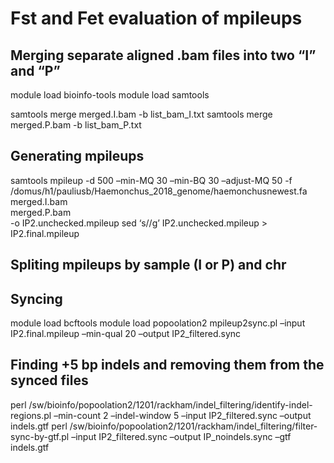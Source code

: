 # Fst and Fet evaluation of mpileups
## Merging separate aligned .bam files into two "I" and "P"
module load bioinfo-tools
module load samtools

samtools merge merged.I.bam -b list_bam_I.txt
samtools merge merged.P.bam -b list_bam_P.txt

## Generating mpileups
samtools mpileup -d 500 --min-MQ 30 --min-BQ 30 --adjust-MQ 50 -f /domus/h1/pauliusb/Haemonchus_2018_genome/haemonchusnewest.fa \
merged.I.bam \
merged.P.bam \
-o IP2.unchecked.mpileup
sed 's/\t\t/\t!\t!/g' IP2.unchecked.mpileup > IP2.final.mpileup

## Spliting mpileups by sample (I or P) and chr

## Syncing
module load bcftools
module load popoolation2
mpileup2sync.pl --input IP2.final.mpileup --min-qual 20 --output IP2_filtered.sync

## Finding +5 bp indels and removing them from the synced files
perl /sw/bioinfo/popoolation2/1201/rackham/indel_filtering/identify-indel-regions.pl --min-count 2 --indel-window 5 --input IP2_filtered.sync --output indels.gtf
perl /sw/bioinfo/popoolation2/1201/rackham/indel_filtering/filter-sync-by-gtf.pl --input IP2_filtered.sync --output IP_noindels.sync --gtf indels.gtf


